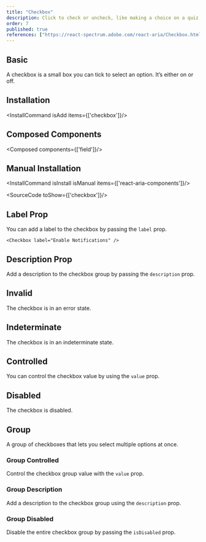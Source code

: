 ```yaml
---
title: "Checkbox"
description: Click to check or uncheck, like making a choice on a quiz, simple and straightforward for quick decisions.
order: 7
published: true
references: ["https://react-spectrum.adobe.com/react-aria/Checkbox.html#props"]
---
```


## Basic

A checkbox is a small box you can tick to select an option. It’s either on or off.
<How toUse="forms/checkbox-demo" />

## Installation
<InstallCommand isAdd items={['checkbox']}/>

## Composed Components
<Composed components={['field']}/>

## Manual Installation
<InstallCommand isInstall isManual items={['react-aria-components']}/>

<SourceCode toShow={['checkbox']}/>

## Label Prop
You can add a label to the checkbox by passing the `label` prop.
```
<Checkbox label="Enable Notifications" />
```

## Description Prop
Add a description to the checkbox group by passing the `description` prop.
<How minW72 toUse="forms/checkbox-description-demo" />

## Invalid
The checkbox is in an error state.
<How toUse="forms/checkbox-invalid-demo" />

## Indeterminate
The checkbox is in an indeterminate state.
<How toUse="forms/checkbox-indeterminate-demo" />

## Controlled
You can control the checkbox value by using the `value` prop.
<How minW72 toUse="forms/checkbox-controlled-demo" />

## Disabled
The checkbox is disabled.
<How toUse="forms/checkbox-disabled-demo" />

## Group
A group of checkboxes that lets you select multiple options at once.
<How toUse="forms/checkbox-group-demo" />

### Group Controlled
Control the checkbox group value with the `value` prop.
<How minW72 toUse="forms/checkbox-group-controlled-demo" />

### Group Description
Add a description to the checkbox group using the `description` prop.
<How minW72 toUse="forms/checkbox-group-description-demo" />

### Group Disabled
Disable the entire checkbox group by passing the `isDisabled` prop.
<How minW72 toUse="forms/checkbox-group-disabled-demo" />
